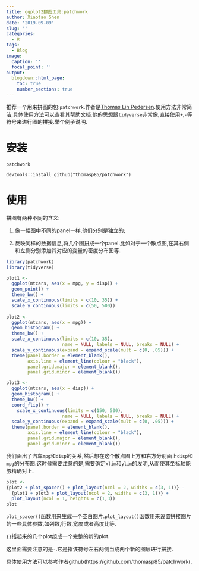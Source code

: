 ```yaml
---
title: ggplot2拼图工具:patchwork
author: Xiaotao Shen
date: '2019-09-09'
slug: ''
categories:
  - R
tags:
  - Blog
image:
  caption: ''
  focal_point: ''
output:
  blogdown::html_page:
    toc: true
    number_sections: true
---
```


推荐一个用来拼图的包:`patchwork`.作者是[Thomas Lin Pedersen](https://github.com/thomasp85).使用方法非常简洁,具体使用方法可以查看其帮助文档.他的思想跟`tidyverse`非常像,直接使用`+`,`-`等符号来进行图的拼接.举个例子说明.

# 安装

`patchwork`

```
devtools::install_github("thomasp85/patchwork")
```

# 使用

拼图有两种不同的含义:

1. 像一幅图中不同的panel一样,他们分别是独立的;

2. 反映同样的数据信息,将几个图拼成一个panel.比如对于一个散点图,在其右侧和左侧分别添加其对应的变量的密度分布图等.


```r
library(patchwork)
library(tidyverse)

plot1 <- 
  ggplot(mtcars, aes(x = mpg, y = disp)) +
  geom_point() +
  theme_bw() +
  scale_x_continuous(limits = c(10, 35)) +
  scale_y_continuous(limits = c(50, 500))
  
plot2 <- 
  ggplot(mtcars, aes(x = mpg)) +
  geom_histogram() +
  theme_bw() +
  scale_x_continuous(limits = c(10, 35), 
                     name = NULL, labels = NULL, breaks = NULL) +
  scale_y_continuous(expand = expand_scale(mult = c(0, .05))) +
  theme(panel.border = element_blank(),
        axis.line = element_line(colour = "black"),
        panel.grid.major = element_blank(), 
        panel.grid.minor = element_blank())

plot3 <- 
  ggplot(mtcars, aes(x = disp)) +
  geom_histogram() +
  theme_bw() +
  coord_flip() +
    scale_x_continuous(limits = c(150, 500), 
                     name = NULL, labels = NULL, breaks = NULL) +
  scale_y_continuous(expand = expand_scale(mult = c(0, .05))) +
  theme(panel.border = element_blank(),
        axis.line = element_line(colour = "black"),
        panel.grid.major = element_blank(), 
        panel.grid.minor = element_blank())
```

我们画出了汽车`mpg`和`disp`的关系,然后想在这个散点图上方和右方分别画上`disp`和`mpg`的分布图.这时候需要注意的是,需要确定`xlim`和`ylim`的发明,从而使其坐标轴能够精确对上.

```r
plot <- 
{plot2 + plot_spacer() + plot_layout(ncol = 2, widths = c(3, 1))} -
  {plot1 + plot3 + plot_layout(ncol = 2, widths = c(3, 1))} +
  plot_layout(ncol = 1, heights = c(1,3))
plot
```

`plot_spacer()`函数用来生成一个空白图片.`plot_layout()`函数用来设置拼接图片的一些具体参数,如列数,行数,宽度或者高度比等.

`{}`括起来的几个plot组成一个完整的新的plot.

这里面需要注意的是`-`.它是指该符号左右两侧当成两个新的图层进行拼接.

具体使用方法可以参考作者github(https://github.com/thomasp85/patchwork).





